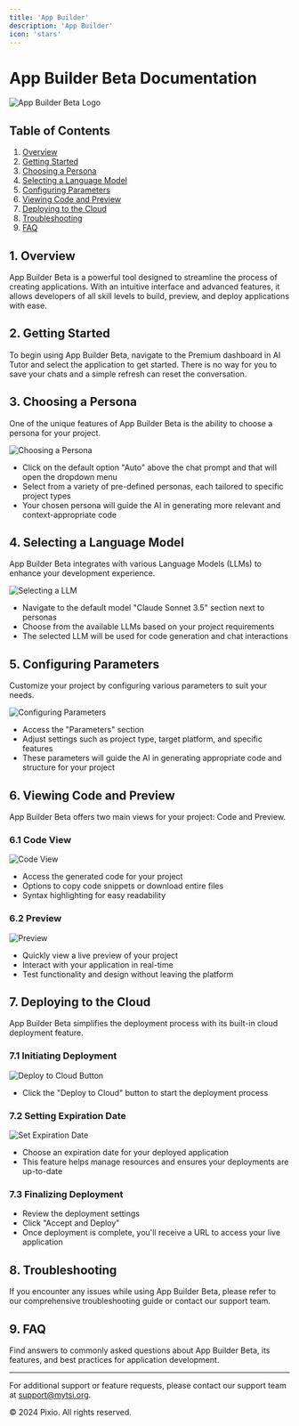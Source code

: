 ```yaml
---
title: 'App Builder'
description: 'App Builder'
icon: 'stars'
---
```




# App Builder Beta Documentation

![App Builder Beta Logo](https://img.mytsi.org/i/mfCG737.png)

## Table of Contents

1. [Overview](#overview)
2. [Getting Started](#getting-started)
3. [Choosing a Persona](#choosing-a-persona)
4. [Selecting a Language Model](#selecting-a-language-model)
5. [Configuring Parameters](#configuring-parameters)
6. [Viewing Code and Preview](#viewing-code-and-preview)
7. [Deploying to the Cloud](#deploying-to-the-cloud)
8. [Troubleshooting](#troubleshooting)
9. [FAQ](#faq)

## 1. Overview

App Builder Beta is a powerful tool designed to streamline the process of creating applications. With an intuitive interface and advanced features, it allows developers of all skill levels to build, preview, and deploy applications with ease.

## 2. Getting Started

To begin using App Builder Beta, navigate to the Premium dashboard in AI Tutor and select the application to get started. There is no way for you to save your chats and a simple refresh can reset the conversation.

## 3. Choosing a Persona

One of the unique features of App Builder Beta is the ability to choose a persona for your project.

![Choosing a Persona](https://img.mytsi.org/i/qlhe733.png)

- Click on the default option "Auto" above the chat prompt and that will open the dropdown menu
- Select from a variety of pre-defined personas, each tailored to specific project types
- Your chosen persona will guide the AI in generating more relevant and context-appropriate code

## 4. Selecting a Language Model

App Builder Beta integrates with various Language Models (LLMs) to enhance your development experience.

![Selecting a LLM](https://img.mytsi.org/i/FJGv728.png)

- Navigate to the default model "Claude Sonnet 3.5" section next to personas
- Choose from the available LLMs based on your project requirements
- The selected LLM will be used for code generation and chat interactions

## 5. Configuring Parameters

Customize your project by configuring various parameters to suit your needs.

![Configuring Parameters](https://img.mytsi.org/i/0beo727.png)

- Access the "Parameters" section
- Adjust settings such as project type, target platform, and specific features
- These parameters will guide the AI in generating appropriate code and structure for your project

## 6. Viewing Code and Preview

App Builder Beta offers two main views for your project: Code and Preview.

### 6.1 Code View

![Code View](https://img.mytsi.org/i/lWKT736.png)

- Access the generated code for your project
- Options to copy code snippets or download entire files
- Syntax highlighting for easy readability

### 6.2 Preview

![Preview](https://img.mytsi.org/i/wgD2735.png)

- Quickly view a live preview of your project
- Interact with your application in real-time
- Test functionality and design without leaving the platform

## 7. Deploying to the Cloud

App Builder Beta simplifies the deployment process with its built-in cloud deployment feature.

### 7.1 Initiating Deployment

![Deploy to Cloud Button](https://img.mytsi.org/i/q9gS731.png)

- Click the "Deploy to Cloud" button to start the deployment process

### 7.2 Setting Expiration Date

![Set Expiration Date](https://img.mytsi.org/i/qYg5732.png)

- Choose an expiration date for your deployed application
- This feature helps manage resources and ensures your deployments are up-to-date

### 7.3 Finalizing Deployment

- Review the deployment settings
- Click "Accept and Deploy"
- Once deployment is complete, you'll receive a URL to access your live application

## 8. Troubleshooting

If you encounter any issues while using App Builder Beta, please refer to our comprehensive troubleshooting guide or contact our support team.

## 9. FAQ

Find answers to commonly asked questions about App Builder Beta, its features, and best practices for application development.

---

For additional support or feature requests, please contact our support team at support@mytsi.org.

© 2024 Pixio. All rights reserved.
